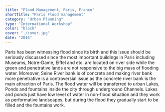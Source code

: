 ```yaml
---
title: "Flood Management, Paris, France"
shortTitle: "Paris Flood management"
category: "Urban Planning"
type: "International Workshop"
color: "black"
cover: "./cover.jpg"
date: "2016"
---
```


Paris has been witnessing flood since its birth and this issue should be seriously discussed since the most important buildings in Paris including Museums, Notre-Dame, Eiffel and etc. are located on river side while the green and penetrative lands are not responsive to the big mass of flooding water. Moreover, Seine River bank is of concrete and making river bank more penetrative is a controversial issue as the concrete river bank is the main attraction of Paris. The flood water will be transferred to urban Lakes, Ponds and fountains inside the city through underground Channels. Lakes and ponds just have low level of water in non-flood situation and they work as performative landscapes, but during the flood they gradually start to be filled and the fountains work.
